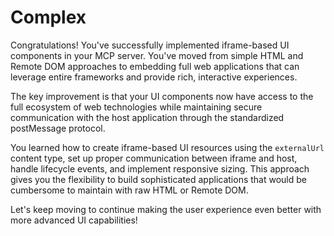 # Complex

Congratulations! You've successfully implemented iframe-based UI components in your MCP server. You've moved from simple HTML and Remote DOM approaches to embedding full web applications that can leverage entire frameworks and provide rich, interactive experiences.

<callout-success>
	The key improvement is that your UI components now have access to the full
	ecosystem of web technologies while maintaining secure communication with the
	host application through the standardized postMessage protocol.
</callout-success>

You learned how to create iframe-based UI resources using the `externalUrl` content type, set up proper communication between iframe and host, handle lifecycle events, and implement responsive sizing. This approach gives you the flexibility to build sophisticated applications that would be cumbersome to maintain with raw HTML or Remote DOM.

Let's keep moving to continue making the user experience even better with more advanced UI capabilities!

